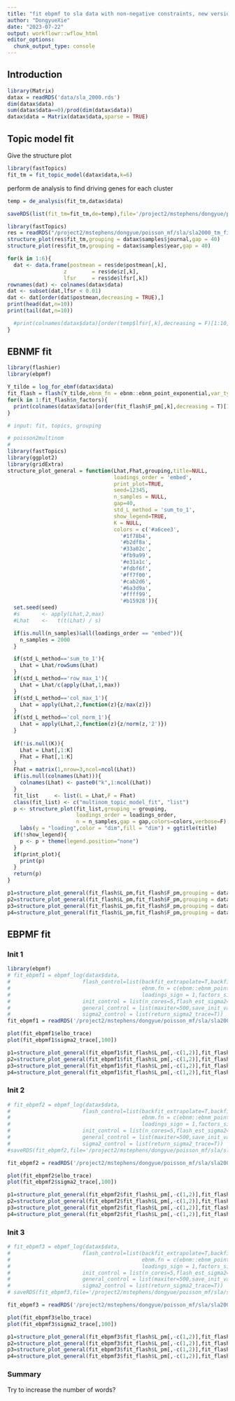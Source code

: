 ```yaml
---
title: "fit ebpmf to sla data with non-negative constraints, new version with different baseline"
author: "DongyueXie"
date: "2023-07-22"
output: workflowr::wflow_html
editor_options:
  chunk_output_type: console
---
```


## Introduction

```r
library(Matrix)
datax = readRDS('data/sla_2000.rds')
dim(datax$data)
sum(datax$data==0)/prod(dim(datax$data))
datax$data = Matrix(datax$data,sparse = TRUE)
```

## Topic model fit

Give the structure plot

```r
library(fastTopics)
fit_tm = fit_topic_model(datax$data,k=6)

```

perform de analysis to find driving genes for each cluster
```r
temp = de_analysis(fit_tm,datax$data)

saveRDS(list(fit_tm=fit_tm,de=temp),file='/project2/mstephens/dongyue/poisson_mf/sla/sla2000_tm_fit.rds')
```

```r
library(fastTopics)
res = readRDS("/project2/mstephens/dongyue/poisson_mf/sla/sla2000_tm_fit.rds")
structure_plot(res$fit_tm,grouping = datax$samples$journal,gap = 40)
structure_plot(res$fit_tm,grouping = datax$samples$year,gap = 40)

for(k in 1:6){
  dat <- data.frame(postmean = res$de$postmean[,k],
                  z        = res$de$z[,k],
                  lfsr     = res$de$lfsr[,k])
rownames(dat) <- colnames(datax$data)
dat <- subset(dat,lfsr < 0.01)
dat <- dat[order(dat$postmean,decreasing = TRUE),]
print(head(dat,n=10))
print(tail(dat,n=10))

  #print(colnames(datax$data)[order(temp$lfsr[,k],decreasing = F)[1:10]])
}

```


## EBNMF fit

```r
library(flashier)
library(ebpmf)

Y_tilde = log_for_ebmf(datax$data)
fit_flash = flash(Y_tilde,ebnm_fn = ebnm::ebnm_point_exponential,var_type = 2,backfit = T,greedy_Kmax = 10)
for(k in 1:fit_flash$n_factors){
  print(colnames(datax$data)[order(fit_flash$F_pm[,k],decreasing = T)[1:10]])
}

```

```r
# input: fit, topics, grouping

# poisson2multinom
#
library(fastTopics)
library(ggplot2)
library(gridExtra)
structure_plot_general = function(Lhat,Fhat,grouping,title=NULL,
                                  loadings_order = 'embed',
                                  print_plot=TRUE,
                                  seed=12345,
                                  n_samples = NULL,
                                  gap=40,
                                  std_L_method = 'sum_to_1',
                                  show_legend=TRUE,
                                  K = NULL,
                                  colors = c('#a6cee3',
                                    '#1f78b4',
                                    '#b2df8a',
                                    '#33a02c',
                                    '#fb9a99',
                                    '#e31a1c',
                                    '#fdbf6f',
                                    '#ff7f00',
                                    '#cab2d6',
                                    '#6a3d9a',
                                    '#ffff99',
                                    '#b15928')){
  set.seed(seed)
  #s       <- apply(Lhat,2,max)
  #Lhat    <-	t(t(Lhat) / s)

  if(is.null(n_samples)&all(loadings_order == "embed")){
    n_samples = 2000
  }

  if(std_L_method=='sum_to_1'){
    Lhat = Lhat/rowSums(Lhat)
  }
  if(std_L_method=='row_max_1'){
    Lhat = Lhat/c(apply(Lhat,1,max))
  }
  if(std_L_method=='col_max_1'){
    Lhat = apply(Lhat,2,function(z){z/max(z)})
  }
  if(std_L_method=='col_norm_1'){
    Lhat = apply(Lhat,2,function(z){z/norm(z,'2')})
  }
  
  if(!is.null(K)){
    Lhat = Lhat[,1:K]
    Fhat = Fhat[,1:K]
  }
  Fhat = matrix(1,nrow=3,ncol=ncol(Lhat))
  if(is.null(colnames(Lhat))){
    colnames(Lhat) <- paste0("k",1:ncol(Lhat))
  }
  fit_list     <- list(L = Lhat,F = Fhat)
  class(fit_list) <- c("multinom_topic_model_fit", "list")
  p <- structure_plot(fit_list,grouping = grouping,
                      loadings_order = loadings_order,
                      n = n_samples,gap = gap,colors=colors,verbose=F) +
    labs(y = "loading",color = "dim",fill = "dim") + ggtitle(title)
  if(!show_legend){
    p <- p + theme(legend.position="none")
  }
  if(print_plot){
    print(p)
  }
  return(p)
}
```

```r
p1=structure_plot_general(fit_flash$L_pm,fit_flash$F_pm,grouping = datax$samples$journal,std_L_method = 'sum_to_1')
p2=structure_plot_general(fit_flash$L_pm,fit_flash$F_pm,grouping = datax$samples$journal,std_L_method = 'row_max_1')
p3=structure_plot_general(fit_flash$L_pm,fit_flash$F_pm,grouping = datax$samples$journal,std_L_method = 'col_norm_1')
p4=structure_plot_general(fit_flash$L_pm,fit_flash$F_pm,grouping = datax$samples$journal,std_L_method = 'col_max_1')
```

## EBPMF fit 

### Init 1

```r
library(ebpmf)
# fit_ebpmf1 = ebpmf_log(datax$data,
#                       flash_control=list(backfit_extrapolate=T,backfit_warmstart=T,
#                                          ebnm.fn = c(ebnm::ebnm_point_exponential, ebnm::ebnm_point_exponential),
#                                          loadings_sign = 1,factors_sign=1,Kmax=10),
#                       init_control = list(n_cores=5,flash_est_sigma2=F,log_init_for_non0y=T),
#                       general_control = list(maxiter=500,save_init_val=T,save_latent_M=T),
#                       sigma2_control = list(return_sigma2_trace=T))
fit_ebpmf1 = readRDS('/project2/mstephens/dongyue/poisson_mf/sla/sla2000_ebnmf_fit_init1.rds')
```

```r
plot(fit_ebpmf1$elbo_trace)
plot(fit_ebpmf1$sigma2_trace[,100])
```

```r
p1=structure_plot_general(fit_ebpmf1$fit_flash$L_pm[,-c(1,2)],fit_flash$F_pm,grouping = datax$samples$journal,std_L_method = 'sum_to_1')
p2=structure_plot_general(fit_ebpmf1$fit_flash$L_pm[,-c(1,2)],fit_flash$F_pm,grouping = datax$samples$journal,std_L_method = 'row_max_1')
p3=structure_plot_general(fit_ebpmf1$fit_flash$L_pm[,-c(1,2)],fit_flash$F_pm,grouping = datax$samples$journal,std_L_method = 'col_norm_1')
p4=structure_plot_general(fit_ebpmf1$fit_flash$L_pm[,-c(1,2)],fit_flash$F_pm,grouping = datax$samples$journal,std_L_method = 'col_max_1')
```


### Init 2

```r
# fit_ebpmf2 = ebpmf_log(datax$data,
#                       flash_control=list(backfit_extrapolate=T,backfit_warmstart=T,
#                                          ebnm.fn = c(ebnm::ebnm_point_exponential, ebnm::ebnm_point_exponential),
#                                          loadings_sign = 1,factors_sign=1,Kmax=10),
#                       init_control = list(n_cores=5,flash_est_sigma2=T,log_init_for_non0y=F),
#                       general_control = list(maxiter=500,save_init_val=T,save_latent_M=T),
#                       sigma2_control = list(return_sigma2_trace=T))
#saveRDS(fit_ebpmf2,file='/project2/mstephens/dongyue/poisson_mf/sla/sla2000_ebnmf_fit_init2.rds')

fit_ebpmf2 = readRDS('/project2/mstephens/dongyue/poisson_mf/sla/sla2000_ebnmf_fit_init2.rds')
```

```r
plot(fit_ebpmf2$elbo_trace)
plot(fit_ebpmf2$sigma2_trace[,100])
```

```r
p1=structure_plot_general(fit_ebpmf2$fit_flash$L_pm[,-c(1,2)],fit_flash$F_pm,grouping = datax$samples$journal,std_L_method = 'sum_to_1')
p2=structure_plot_general(fit_ebpmf2$fit_flash$L_pm[,-c(1,2)],fit_flash$F_pm,grouping = datax$samples$journal,std_L_method = 'row_max_1')
p3=structure_plot_general(fit_ebpmf2$fit_flash$L_pm[,-c(1,2)],fit_flash$F_pm,grouping = datax$samples$journal,std_L_method = 'col_norm_1')
p4=structure_plot_general(fit_ebpmf2$fit_flash$L_pm[,-c(1,2)],fit_flash$F_pm,grouping = datax$samples$journal,std_L_method = 'col_max_1')
```

### Init 3


```r
# fit_ebpmf3 = ebpmf_log(datax$data,
#                       flash_control=list(backfit_extrapolate=T,backfit_warmstart=T,
#                                          ebnm.fn = c(ebnm::ebnm_point_exponential, ebnm::ebnm_point_exponential),
#                                          loadings_sign = 1,factors_sign=1,Kmax=10),
#                       init_control = list(n_cores=5,flash_est_sigma2=T,log_init_for_non0y=T),
#                       general_control = list(maxiter=500,save_init_val=T,save_latent_M=T),
#                       sigma2_control = list(return_sigma2_trace=T))
# saveRDS(fit_ebpmf3,file='/project2/mstephens/dongyue/poisson_mf/sla/sla2000_ebnmf_fit_init3.rds')

fit_ebpmf3 = readRDS('/project2/mstephens/dongyue/poisson_mf/sla/sla2000_ebnmf_fit_init3.rds')
```

```r
plot(fit_ebpmf3$elbo_trace)
plot(fit_ebpmf3$sigma2_trace[,100])
```

```r
p1=structure_plot_general(fit_ebpmf3$fit_flash$L_pm[,-c(1,2)],fit_flash$F_pm,grouping = datax$samples$journal,std_L_method = 'sum_to_1')
p2=structure_plot_general(fit_ebpmf3$fit_flash$L_pm[,-c(1,2)],fit_flash$F_pm,grouping = datax$samples$journal,std_L_method = 'row_max_1')
p3=structure_plot_general(fit_ebpmf3$fit_flash$L_pm[,-c(1,2)],fit_flash$F_pm,grouping = datax$samples$journal,std_L_method = 'col_norm_1')
p4=structure_plot_general(fit_ebpmf3$fit_flash$L_pm[,-c(1,2)],fit_flash$F_pm,grouping = datax$samples$journal,std_L_method = 'col_max_1')
```




### Summary


Try to increase the number of words?












